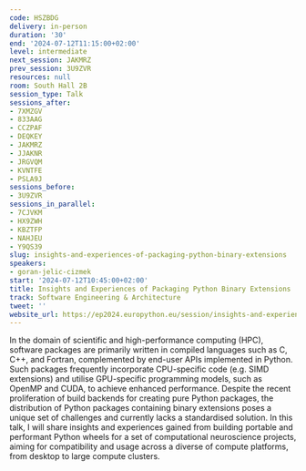 ```yaml
---
code: HSZBDG
delivery: in-person
duration: '30'
end: '2024-07-12T11:15:00+02:00'
level: intermediate
next_session: JAKMRZ
prev_session: 3U9ZVR
resources: null
room: South Hall 2B
session_type: Talk
sessions_after:
- 7XMZGV
- 833AAG
- CCZPAF
- DEQKEY
- JAKMRZ
- JJAKNR
- JRGVQM
- KVNTFE
- PSLA9J
sessions_before:
- 3U9ZVR
sessions_in_parallel:
- 7CJVKM
- HX9ZWH
- KBZTFP
- NAHJEU
- Y9QS39
slug: insights-and-experiences-of-packaging-python-binary-extensions
speakers:
- goran-jelic-cizmek
start: '2024-07-12T10:45:00+02:00'
title: Insights and Experiences of Packaging Python Binary Extensions
track: Software Engineering & Architecture
tweet: ''
website_url: https://ep2024.europython.eu/session/insights-and-experiences-of-packaging-python-binary-extensions
---
```


In the domain of scientific and high-performance computing (HPC), software packages are primarily written in compiled languages such as C, C++, and Fortran, complemented by end-user APIs implemented in Python. Such packages frequently incorporate CPU-specific code (e.g. SIMD extensions) and utilise GPU-specific programming models, such as OpenMP and CUDA, to achieve enhanced performance. Despite the recent proliferation of build backends for creating pure Python packages, the distribution of Python packages containing binary extensions poses a unique set of challenges and currently lacks a standardised solution. In this talk, I will share insights and experiences gained from building portable and performant Python wheels for a set of computational neuroscience projects, aiming for compatibility and usage across a diverse of compute platforms, from desktop to large compute clusters.
